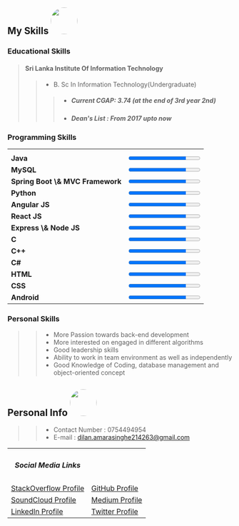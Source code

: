 ## My Skills <img style="align:left;width:60px;height:60px;border-radius: 50%" src="/skills.png" />

### Educational Skills 

> #### Sri Lanka Institute Of Information Technology
>> - B. Sc In Information Technology(Undergraduate)
>>> - ##### Current CGAP: 3.74 (at the end of 3rd year 2nd)
>>> - ##### Dean's List : From 2017 upto now

### Programming Skills 

<table style="width:100%">
  <tr>
    <th></th>
    <th></th>
  </tr>
  <tr>
    <td><b>Java</b></td>
    <td><progress value="80" max="100"></progress></td>
  </tr>
  <tr>
    <td><b>MySQL</b></td>
    <td><progress value="80" max="100"></progress></td>
  </tr>
  <tr>
    <td><b>Spring Boot \& MVC Framework</b></td>
    <td><progress value="80" max="100"></progress></td>
  </tr>
  <tr>
    <td><b>Python</b></td>
    <td><progress value="80" max="100"></progress></td>
  </tr>
  <tr>
    <td><b>Angular JS</b></td>
    <td><progress value="80" max="100"></progress></td>
  </tr>
    <tr>
    <td><b>React JS</b></td>
    <td><progress value="80" max="100"></progress></td>
  </tr>
  <tr>
    <td><b>Express \& Node JS</b></td>
    <td><progress value="80" max="100"></progress></td>
  </tr>
  <tr>
    <td><b>C</b></td>
    <td><progress value="80" max="100"></progress></td>
  </tr>
  <tr>
    <td><b>C++</b></td>
    <td><progress value="80" max="100"></progress></td>
  </tr>
  <tr>
    <td><b>C#</b></td>
    <td><progress value="80" max="100"></progress></td>
  </tr>
    <tr>
    <td><b>HTML</b></td>
    <td><progress value="80" max="100"></progress></td>
  </tr>
  <tr>
    <td><b>CSS</b></td>
    <td><progress value="80" max="100"></progress></td>
  </tr>
  <tr>
    <td><b>Android</b></td>
    <td><progress value="80" max="100"></progress></td>
  </tr>
</table>

### Personal Skills 
>> - More Passion towards back-end development
>> - More interested on engaged in different algorithms
>> - Good leadership skills
>> - Ability to work in team environment as well as independently
>> - Good Knowledge of Coding, database management and object-oriented concept

## Personal Info <img style="align:left;width:60px;height:60px;border-radius: 50%" src="/personalInfo.png" />

>> - Contact Number  : 0754494954
>> - E-mail :  dilan.amarasinghe214263@gmail.com

<table style="width:100%">
  <tr>
    <th><h5>Social Media Links</h5></th>
    <th></th>
  </tr>
  <tr>
   <td><a href="https://stackoverflow.com/users/10348303/dilan-amarasinghe">StackOverflow Profile</a></td>
   <td><a href="https://github.com/dilanSuraj">GitHub Profile</a></td>
  </tr>
  <tr>
    <td><a href="https://soundcloud.com/dilanamarasinghe">SoundCloud Profile</a></td>
    <td><a href="https://medium.com/@dilan.amarasinghe214263">Medium Profile</a></td>
  </tr>
  <tr>
    <td><a href="https://www.linkedin.com/in/dilanamarasinghe-45a94b147/">LinkedIn Profile</a></td>
    <td><a href="https://twitter.com/dilan96297450">Twitter Profile</a></td>
  </tr>
</table>


